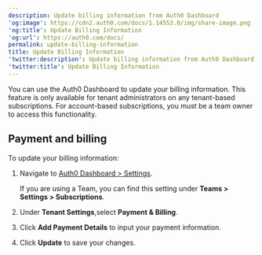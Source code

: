 ```yaml
---
description: Update billing information from Auth0 Dashboard
'og:image': https://cdn2.auth0.com/docs/1.14553.0/img/share-image.png
'og:title': Update Billing Information
'og:url': https://auth0.com/docs/
permalink: update-billing-information
title: Update Billing Information
'twitter:description': Update billing information from Auth0 Dashboard
'twitter:title': Update Billing Information
---
```

You can use the <Tooltip tip="Auth0 Dashboard: Auth0's main product to configure your services." cta="View Glossary" href="/glossary?term=Auth0+Dashboard">Auth0 Dashboard</Tooltip> to update your billing information. This feature is only available for tenant administrators on any tenant-based subscriptions. For account-based subscriptions, you must be a team owner to access this functionality.

## Payment and billing

To update your billing information:

1. Navigate to [Auth0 Dashboard > Settings](https://manage.auth0.com/#/dashboard/settings).

   <Callout icon="file-lines" color="#0EA5E9" iconType="regular">

   If you are using a Team, you can find this setting under **Teams > Settings > Subscriptions**.

   </Callout>
2. Under **Tenant Settings**,select **Payment & Billing**.
3. Click **Add Payment Details** to input your payment information.

4. Click **Update** to save your changes.